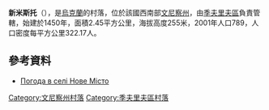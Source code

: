 {{coord|48|54|2|N|28|23|43|E|scale:30000|display=title}}

'''新米斯托'''（{{lang-uk|Нове Місто}}），是[[烏克蘭|烏克蘭]]的村落，位於該國西南部[[文尼察州|文尼察州]]，由[[季夫里夫區|季夫里夫區]]負責管轄，始建於1450年，面積2.45平方公里，海拔高度255米，2001年人口789，人口密度每平方公里322.17人。

==參考資料==
* [http://weather.in.ua/ua/vinnickaja/17223 Погода в селі Нове Місто] {{Wayback|url=http://weather.in.ua/ua/vinnickaja/17223 |date=20160305081259 }}

[[Category:文尼察州村落|Category:文尼察州村落]]
[[Category:季夫里夫區村落|Category:季夫里夫區村落]]


{{Vinnytsia-geo-stub}}